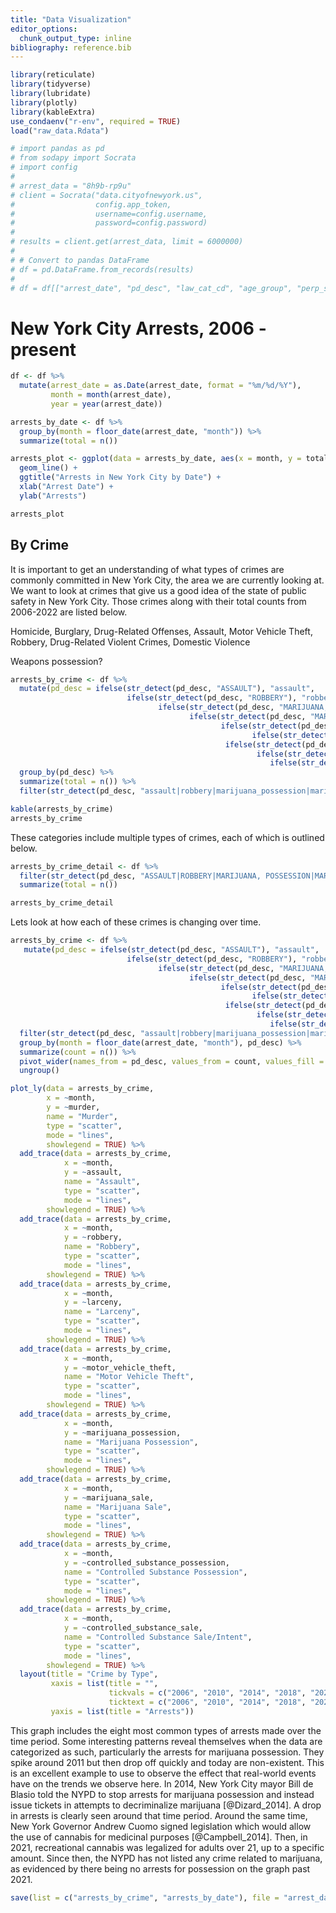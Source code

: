 ```yaml
---
title: "Data Visualization"
editor_options: 
  chunk_output_type: inline
bibliography: reference.bib
---
```


```r
library(reticulate)
library(tidyverse)
library(lubridate)
library(plotly)
library(kableExtra)
use_condaenv("r-env", required = TRUE)
load("raw_data.Rdata")
```

```python
# import pandas as pd
# from sodapy import Socrata
# import config
# 
# arrest_data = "8h9b-rp9u"
# client = Socrata("data.cityofnewyork.us",
#                  config.app_token,
#                  username=config.username,
#                  password=config.password)
# 
# results = client.get(arrest_data, limit = 6000000)
# 
# # Convert to pandas DataFrame
# df = pd.DataFrame.from_records(results)
# 
# df = df[["arrest_date", "pd_desc", "law_cat_cd", "age_group", "perp_sex", "perp_race"]]
```

# New York City Arrests, 2006 - present

```r
df <- df %>%
  mutate(arrest_date = as.Date(arrest_date, format = "%m/%d/%Y"),
         month = month(arrest_date),
         year = year(arrest_date))

arrests_by_date <- df %>%
  group_by(month = floor_date(arrest_date, "month")) %>%
  summarize(total = n())

arrests_plot <- ggplot(data = arrests_by_date, aes(x = month, y = total)) +
  geom_line() +
  ggtitle("Arrests in New York City by Date") +
  xlab("Arrest Date") +
  ylab("Arrests")

arrests_plot
```

## By Crime

It is important to get an understanding of what types of crimes are commonly committed in New York City, the area we are currently looking at. We want to look at crimes that give us a good idea of the state of public safety in New York City. Those crimes along with their total counts from 2006-2022 are listed below.

Homicide, Burglary, Drug-Related Offenses, Assault, Motor Vehicle Theft, Robbery, Drug-Related Violent Crimes, Domestic Violence

Weapons possession?

```r
arrests_by_crime <- df %>%
  mutate(pd_desc = ifelse(str_detect(pd_desc, "ASSAULT"), "assault",
                          ifelse(str_detect(pd_desc, "ROBBERY"), "robbery", 
                                 ifelse(str_detect(pd_desc, "MARIJUANA, POSSESSION"), "marijuana_possession",
                                        ifelse(str_detect(pd_desc, "MARIJUANA, SALE"), "marijuana_sale",
                                               ifelse(str_detect(pd_desc, "CE,P|NCE, P"), "controlled_substance_possession",
                                                      ifelse(str_detect(pd_desc, "E,I|CE, I|E,S|E, S"), "controlled_substance_sale",
                                                ifelse(str_detect(pd_desc, "MURDER,UNCLASSIFIED"), "murder", 
                                                       ifelse(str_detect(pd_desc, "AUTO"), "motor_vehicle_theft",
                                                          ifelse(str_detect(pd_desc, "LARCENY"), "larceny", pd_desc)))))))))) %>%
  group_by(pd_desc) %>%
  summarize(total = n()) %>% 
  filter(str_detect(pd_desc, "assault|robbery|marijuana_possession|marijuana_sale|controlled|substance_possession|controlled_substance_sale|murder|motor_vehicle_theft|larceny"))

kable(arrests_by_crime)
arrests_by_crime
```

These categories include multiple types of crimes, each of which is outlined below.

```r
arrests_by_crime_detail <- df %>%
  filter(str_detect(pd_desc, "ASSAULT|ROBBERY|MARIJUANA, POSSESSION|MARIJUANA, SALE|CE,P|NCE, PE,I|CE, I|E,S|E, S|MURDER,UNCLASSIFIED|AUTO|LARCENY")) %>% group_by(pd_desc) %>%
  summarize(total = n())

arrests_by_crime_detail
```


Lets look at how each of these crimes is changing over time.

```r
arrests_by_crime <- df %>%
   mutate(pd_desc = ifelse(str_detect(pd_desc, "ASSAULT"), "assault",
                          ifelse(str_detect(pd_desc, "ROBBERY"), "robbery", 
                                 ifelse(str_detect(pd_desc, "MARIJUANA, POSSESSION"), "marijuana_possession",
                                        ifelse(str_detect(pd_desc, "MARIJUANA, SALE"), "marijuana_sale",
                                               ifelse(str_detect(pd_desc, "CE,P|NCE, P"), "controlled_substance_possession",
                                                      ifelse(str_detect(pd_desc, "E,I|CE, I|E,S|E, S"), "controlled_substance_sale",
                                                ifelse(str_detect(pd_desc, "MURDER,UNCLASSIFIED"), "murder", 
                                                       ifelse(str_detect(pd_desc, "AUTO"), "motor_vehicle_theft",
                                                          ifelse(str_detect(pd_desc, "LARCENY"), "larceny", pd_desc)))))))))) %>%
  filter(str_detect(pd_desc, "assault|robbery|marijuana_possession|marijuana_sale|controlled|substance_possession|controlled_substance_sale|murder|motor_vehicle_theft|larceny")) %>%
  group_by(month = floor_date(arrest_date, "month"), pd_desc) %>%
  summarize(count = n()) %>%
  pivot_wider(names_from = pd_desc, values_from = count, values_fill = 0) %>%
  ungroup()
```

```r
plot_ly(data = arrests_by_crime, 
        x = ~month, 
        y = ~murder, 
        name = "Murder",
        type = "scatter", 
        mode = "lines",
        showlegend = TRUE) %>%
  add_trace(data = arrests_by_crime, 
            x = ~month, 
            y = ~assault, 
            name = "Assault",
            type = "scatter",
            mode = "lines",
        showlegend = TRUE) %>%
  add_trace(data = arrests_by_crime, 
            x = ~month, 
            y = ~robbery, 
            name = "Robbery",
            type = "scatter",
            mode = "lines",
        showlegend = TRUE) %>%
  add_trace(data = arrests_by_crime, 
            x = ~month, 
            y = ~larceny, 
            name = "Larceny",
            type = "scatter",
            mode = "lines",
        showlegend = TRUE) %>%
  add_trace(data = arrests_by_crime, 
            x = ~month, 
            y = ~motor_vehicle_theft, 
            name = "Motor Vehicle Theft",
            type = "scatter",
            mode = "lines",
        showlegend = TRUE) %>%
  add_trace(data = arrests_by_crime, 
            x = ~month, 
            y = ~marijuana_possession, 
            name = "Marijuana Possession",
            type = "scatter",
            mode = "lines",
        showlegend = TRUE) %>%
  add_trace(data = arrests_by_crime, 
            x = ~month, 
            y = ~marijuana_sale, 
            name = "Marijuana Sale",
            type = "scatter",
            mode = "lines",
        showlegend = TRUE) %>%
  add_trace(data = arrests_by_crime, 
            x = ~month, 
            y = ~controlled_substance_possession, 
            name = "Controlled Substance Possession",
            type = "scatter",
            mode = "lines",
        showlegend = TRUE) %>%
  add_trace(data = arrests_by_crime, 
            x = ~month, 
            y = ~controlled_substance_sale, 
            name = "Controlled Substance Sale/Intent",
            type = "scatter",
            mode = "lines",
        showlegend = TRUE) %>%
  layout(title = "Crime by Type",
         xaxis = list(title = "",
                      tickvals = c("2006", "2010", "2014", "2018", "2022"),
                      ticktext = c("2006", "2010", "2014", "2018", "2022")),
         yaxis = list(title = "Arrests"))
```

This graph includes the eight most common types of arrests made over the time period. Some interesting patterns reveal themselves when the data are categorized as such, particularly the arrests for marijuana possession. They spike around 2011 but then drop off quickly and today are non-existent. This is an excellent example to use to observe the effect that real-world events have on the trends we observe here. In 2014, New York City mayor Bill de Blasio told the NYPD to stop arrests for marijuana possession and instead issue tickets in attempts to decriminalize marijuana [@Dizard_2014]. A drop in arrests is clearly seen around that time period. Around the same time, New York Governor Andrew Cuomo signed legislation which would allow the use of cannabis for medicinal purposes [@Campbell_2014]. Then, in 2021, recreational cannabis was legalized for adults over 21, up to a specific amount. Since then, the NYPD has not listed any crime related to marijuana, as evidenced by there being no arrests for possession on the graph past 2021.

```r
save(list = c("arrests_by_crime", "arrests_by_date"), file = "arrest_data.Rdata")
```
